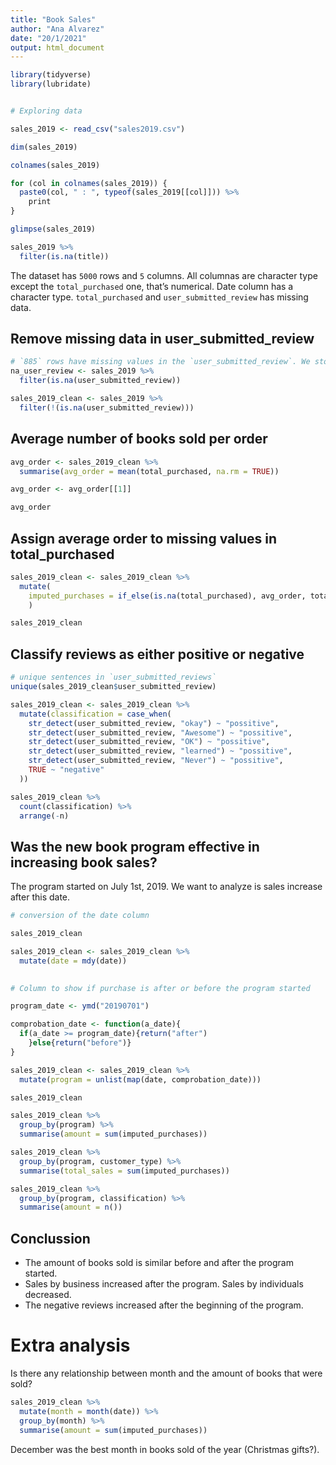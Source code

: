 ```yaml
---
title: "Book Sales"
author: "Ana Alvarez"
date: "20/1/2021"
output: html_document
---
```

```r
library(tidyverse)
library(lubridate)


# Exploring data

sales_2019 <- read_csv("sales2019.csv")

dim(sales_2019)

colnames(sales_2019)

for (col in colnames(sales_2019)) {
  paste0(col, " : ", typeof(sales_2019[[col]])) %>% 
    print
}

glimpse(sales_2019)

sales_2019 %>% 
  filter(is.na(title))

```
The dataset has `5000` rows and `5` columns. All columnas are character type except the `total_purchased` one, that's numerical. Date column has a character type. `total_purchased` and `user_submitted_review` has missing data.

## Remove missing data in user_submitted_review
```r

# `885` rows have missing values in the `user_submitted_review`. We store them before cleaning the dataset.
na_user_review <- sales_2019 %>% 
  filter(is.na(user_submitted_review))

sales_2019_clean <- sales_2019 %>% 
  filter(!(is.na(user_submitted_review)))
```

## Average number of books sold per order
```r
avg_order <- sales_2019_clean %>% 
  summarise(avg_order = mean(total_purchased, na.rm = TRUE))

avg_order <- avg_order[[1]]

avg_order
```
## Assign average order to missing values in total_purchased
```r
sales_2019_clean <- sales_2019_clean %>% 
  mutate(
    imputed_purchases = if_else(is.na(total_purchased), avg_order, total_purchased)
    )

sales_2019_clean
```

## Classify reviews as either positive or negative
```r
# unique sentences in `user_submitted_reviews`
unique(sales_2019_clean$user_submitted_review)

sales_2019_clean <- sales_2019_clean %>% 
  mutate(classification = case_when(
    str_detect(user_submitted_review, "okay") ~ "possitive",
    str_detect(user_submitted_review, "Awesome") ~ "possitive",
    str_detect(user_submitted_review, "OK") ~ "possitive",
    str_detect(user_submitted_review, "learned") ~ "possitive",
    str_detect(user_submitted_review, "Never") ~ "possitive",
    TRUE ~ "negative"
  ))

sales_2019_clean %>% 
  count(classification) %>% 
  arrange(-n)

```
## Was the new book program effective in increasing book sales?
The program started on July 1st, 2019. We want to analyze is sales increase after this date.

```r
# conversion of the date column

sales_2019_clean

sales_2019_clean <- sales_2019_clean %>% 
  mutate(date = mdy(date))
  
```
```r
# Column to show if purchase is after or before the program started

program_date <- ymd("20190701")

comprobation_date <- function(a_date){
  if(a_date >= program_date){return("after")
    }else{return("before")}
}

sales_2019_clean <- sales_2019_clean %>% 
  mutate(program = unlist(map(date, comprobation_date)))

sales_2019_clean

sales_2019_clean %>% 
  group_by(program) %>% 
  summarise(amount = sum(imputed_purchases))

sales_2019_clean %>% 
  group_by(program, customer_type) %>% 
  summarise(total_sales = sum(imputed_purchases))

sales_2019_clean %>% 
  group_by(program, classification) %>% 
  summarise(amount = n())
```
## Conclussion

* The amount of books sold is similar before and after the program started. 
* Sales by business increased after the program. Sales by individuals decreased.
* The negative reviews increased after the beginning of the program.


# Extra analysis
Is there any relationship between month and the amount of books that were sold? 

```r

sales_2019_clean %>% 
  mutate(month = month(date)) %>% 
  group_by(month) %>% 
  summarise(amount = sum(imputed_purchases))

```
December was the best month in books sold of the year (Christmas gifts?). 


